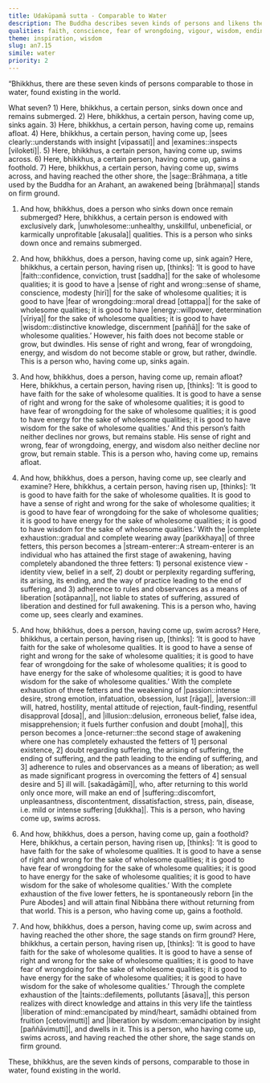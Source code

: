 ```yaml
---
title: Udakūpamā sutta - Comparable to Water
description: The Buddha describes seven kinds of persons and likens them to those in water — from those submerged in unwholesomeness to those who cross over fully. They represent the stages from spiritual stagnation to full awakening, including stream-enterers, once-returners, non-returners, and arahants.
qualities: faith, conscience, fear of wrongdoing, vigour, wisdom, ending, liberation
theme: inspiration, wisdom
slug: an7.15
simile: water
priority: 2
---
```


“Bhikkhus, there are these seven kinds of persons comparable to those in water, found existing in the world.

What seven? 1) Here, bhikkhus, a certain person, sinks down once and remains submerged. 2) Here, bhikkhus, a certain person, having come up, sinks again. 3) Here, bhikkhus, a certain person, having come up, remains afloat. 4) Here, bhikkhus, a certain person, having come up, |sees clearly::understands with insight [vipassati]| and |examines::inspects [viloketi]|. 5) Here, bhikkhus, a certain person, having come up, swims across. 6) Here, bhikkhus, a certain person, having come up, gains a foothold. 7) Here, bhikkhus, a certain person, having come up, swims across, and having reached the other shore, the |sage::Brāhmaṇa, a title used by the Buddha for an Arahant, an awakened being [brāhmaṇa]| stands on firm ground.

1) And how, bhikkhus, does a person who sinks down once remain submerged? Here, bhikkhus, a certain person is endowed with exclusively dark, |unwholesome::unhealthy, unskillful, unbeneficial, or karmically unprofitable [akusala]| qualities. This is a person who sinks down once and remains submerged.

2) And how, bhikkhus, does a person, having come up, sink again? Here, bhikkhus, a certain person, having risen up, [thinks]: ‘It is good to have |faith::confidence, conviction, trust [saddha]| for the sake of wholesome qualities; it is good to have a |sense of right and wrong::sense of shame, conscience, modesty [hirī]| <collapse>for the sake of wholesome qualities;</collapse> it is good to have |fear of wrongdoing::moral dread [ottappa]| <collapse>for the sake of wholesome qualities;</collapse> it is good to have |energy::willpower, determination [vīriya]| <collapse>for the sake of wholesome qualities;</collapse> it is good to have |wisdom::distinctive knowledge, discernment [paññā]| for the sake of wholesome qualities.’ However, his faith does not become stable or grow, but dwindles. His sense of right and wrong, fear of wrongdoing, energy, and wisdom do not become stable or grow, but rather, dwindle. This is a person who, having come up, sinks again.

3) And how, bhikkhus, does a person, having come up, remain afloat? Here, bhikkhus, a certain person, having risen up, [thinks]: ‘It is good to have faith for the sake of wholesome qualities. It is good to have a sense of right and wrong <collapse>for the sake of wholesome qualities;</collapse> it is good to have fear of wrongdoing <collapse>for the sake of wholesome qualities;</collapse> it is good to have energy <collapse>for the sake of wholesome qualities;</collapse> it is good to have wisdom for the sake of wholesome qualities.’ And this person’s faith neither declines nor grows, but remains stable. His sense of right and wrong, fear of wrongdoing, energy, and wisdom also neither decline nor grow, but remain stable. This is a person who, having come up, remains afloat.

4) And how, bhikkhus, does a person, having come up, see clearly and examine? Here, bhikkhus, a certain person, having risen up, [thinks]: ‘It is good to have faith for the sake of wholesome qualities. It is good to have a sense of right and wrong <collapse>for the sake of wholesome qualities;</collapse> it is good to have fear of wrongdoing <collapse>for the sake of wholesome qualities;</collapse> it is good to have energy <collapse>for the sake of wholesome qualities;</collapse> it is good to have wisdom for the sake of wholesome qualities.’ With the |complete exhaustion::gradual and complete wearing away [parikkhaya]| of three fetters, this person becomes a |stream-enterer::A stream-enterer is an individual who has attained the first stage of awakening, having completely abandoned the three fetters: 1) personal existence view - identity view, belief in a self, 2) doubt or perplexity regarding suffering, its arising, its ending, and the way of practice leading to the end of suffering, and 3) adherence to rules and observances as a means of liberation [sotāpanna]|, not liable to states of suffering, assured of liberation and destined for full awakening. This is a person who, having come up, sees clearly and examines.

5) And how, bhikkhus, does a person, having come up, swim across? Here, bhikkhus, a certain person, having risen up, [thinks]: ‘It is good to have faith for the sake of wholesome qualities. It is good to have a sense of right and wrong <collapse>for the sake of wholesome qualities;</collapse> it is good to have fear of wrongdoing <collapse>for the sake of wholesome qualities;</collapse> it is good to have energy <collapse>for the sake of wholesome qualities;</collapse> it is good to have wisdom for the sake of wholesome qualities.’ With the complete exhaustion of three fetters and the weakening of |passion::intense desire, strong emotion, infatuation, obsession, lust [rāga]|, |aversion::ill will, hatred, hostility, mental attitude of rejection, fault-finding, resentful disapproval [dosa]|, and |illusion::delusion, erroneous belief, false idea, misapprehension; it fuels further confusion and doubt [moha]|, this person becomes a |once-returner::the second stage of awakening where one has completely exhausted the fetters of 1] personal existence, 2] doubt regarding suffering, the arising of suffering, the ending of suffering, and the path leading to the ending of suffering, and 3] adherence to rules and observances as a means of liberation; as well as made significant progress in overcoming the fetters of 4] sensual desire and 5] ill will. [sakadāgāmī]|, who, after returning to this world only once more, will make an end of |suffering::discomfort, unpleasantness, discontentment, dissatisfaction, stress, pain, disease, i.e. mild or intense suffering [dukkha]|. This is a person, who having come up, swims across.

6) And how, bhikkhus, does a person, having come up, gain a foothold? Here, bhikkhus, a certain person, having risen up, [thinks]: ‘It is good to have faith for the sake of wholesome qualities. It is good to have a sense of right and wrong <collapse>for the sake of wholesome qualities;</collapse> it is good to have fear of wrongdoing <collapse>for the sake of wholesome qualities;</collapse> it is good to have energy <collapse>for the sake of wholesome qualities;</collapse> it is good to have wisdom for the sake of wholesome qualities.’ With the complete exhaustion of the five lower fetters, he is spontaneously reborn [in the Pure Abodes] and will attain final Nibbāna there without returning from that world. This is a person, who having come up, gains a foothold.

7) And how, bhikkhus, does a person, having come up, swim across and having reached the other shore, the sage stands on firm ground? Here, bhikkhus, a certain person, having risen up, [thinks]: ‘It is good to have faith for the sake of wholesome qualities. It is good to have a sense of right and wrong <collapse>for the sake of wholesome qualities;</collapse> it is good to have fear of wrongdoing <collapse>for the sake of wholesome qualities;</collapse> it is good to have energy <collapse>for the sake of wholesome qualities;</collapse> it is good to have wisdom for the sake of wholesome qualities.’ Through the complete exhaustion of the |taints::defilements, pollutants [āsava]|, this person realizes with direct knowledge and attains in this very life the taintless |liberation of mind::emancipated by mind/heart, samādhi obtained from fruition [cetovimutti]| and |liberation by wisdom::emancipation by insight [paññāvimutti]|, and dwells in it. This is a person, who having come up, swims across, and having reached the other shore, the sage stands on firm ground.

These, bhikkhus, are the seven kinds of persons, comparable to those in water, found existing in the world.